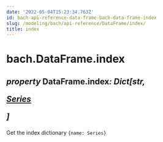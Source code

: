 ```yaml
---
date: '2022-05-04T15:23:34.763Z'
id: bach-api-reference-data-frame-bach-data-frame-index
slug: /modeling/bach/api-reference/DataFrame/index/
title: index
---
```


# bach.DataFrame.index

<div className="property">

<h2 className="signature-property"><span className="type-annotation"><em>property</em></span> <span className="additional-name">DataFrame.</span><span className="name">index</span><span className="type-annotation"><em>: Dict[str, 

 [Series](/docs/modeling/bach/api-reference/Series)

]

</em></span> </h2>


<div className="content">

Get the index dictionary `{name: Series}`


</div>


</div>

